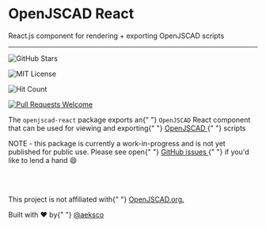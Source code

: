 
<Meta title="Docs/Intro" />

<div className="text-center">
  <h1 className="text-center">OpenJSCAD React</h1>
<div className="text-center">
  React.js component for rendering + exporting OpenJSCAD scripts
</div>


<div className="py-3">
    <hr />
</div>

<div className="text-center flex justify-center">
  <img className="my-0 mx-2" src="https://img.shields.io/github/stars/aeksco/openjscad-react.svg?style=social&amp;label=Star" alt="GitHub Stars" />


<img
    src="https://img.shields.io/apm/l/atomic-design-ui.svg"
    alt="MIT License"
    className="my-0 mx-2"
/>

<img
    className="my-0 mx-2"
    src="http://hits.dwyl.com/aeksco/openjscad-reacy.svg"
    alt="Hit Count"
/>

  <a href="https://github.com/aeksco/openjscad-react" target="_blank">
    <img
      className="my-0 mx-2"
      src="https://img.shields.io/badge/PRs-welcome-brightgreen.svg?style=flat"
      alt="Pull Requests Welcome"
    />
  </a>
</div>


</div>


<p className="text-center">
    <span className="text-gray-800">
        The <code>openjscad-react</code> package exports an{" "}
        <code>OpenJSCAD</code> React component that can be used for viewing and
        exporting{" "}
        <a href="https://openjscad.org" target="_blank">
            OpenJSCAD
        </a>{" "}
        scripts
    </span>
</p>

<p className="text-center">
    <span className="text-gray-600 block">
        <span className="font-bold">NOTE</span> - this package is currently a
        work-in-progress and is not yet published for public use.
    </span>
    <span className="text-gray-600 block py-3">
        Please see open{" "}
        <a href="https://openjscad.org" target="_blank">
            GitHub issues
        </a>{" "}
        if you'd like to lend a hand &#128516;
    </span>
</p>

<br />
<div className="grid grid-cols-1 w-full">
    <Story id="examples-resize-placeholder--static" />
</div>
<br />

<p className="text-center">
    <span className="text-gray-600 block">
        This project is not affiliated with{" "}
        <a href="https://openjscad.org" target="_blank">
            OpenJSCAD.org.
        </a>
    </span>
</p>

<p className="text-center">
    <span className="text-gray-600 block">
        Built with <span className="text-red-600">&#9829;</span> by{" "}
        <a href="https://twitter.com/aeksco" target="_blank">
            @aeksco
        </a>
    </span>
</p>
